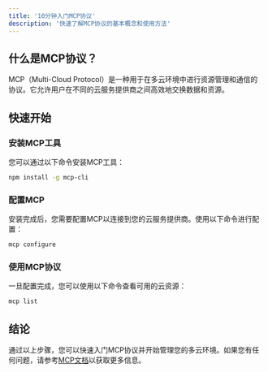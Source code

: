 ```yaml
---
title: '10分钟入门MCP协议'
description: '快速了解MCP协议的基本概念和使用方法'
---
```


## 什么是MCP协议？

MCP（Multi-Cloud Protocol）是一种用于在多云环境中进行资源管理和通信的协议。它允许用户在不同的云服务提供商之间高效地交换数据和资源。

## 快速开始

### 安装MCP工具

您可以通过以下命令安装MCP工具：

```bash
npm install -g mcp-cli
```

### 配置MCP

安装完成后，您需要配置MCP以连接到您的云服务提供商。使用以下命令进行配置：

```bash
mcp configure
```

### 使用MCP协议

一旦配置完成，您可以使用以下命令查看可用的云资源：

```bash
mcp list
```

## 结论

通过以上步骤，您可以快速入门MCP协议并开始管理您的多云环境。如果您有任何问题，请参考[MCP文档](https://example.com/mcp-docs)以获取更多信息。 